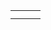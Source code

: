 {{en/Community/Scenarios/Scenarios by size}}

{|
|-
|style="border:none;background:white"|
{{Page:en/Community/Scenarios/Malta}}

|style="border:none;background:white"|

|style="border:none;background:white"|
<!-- {{ ... }} -->

|-
|style="border:none;background:white"|
<!-- {{ ... }} -->

|}